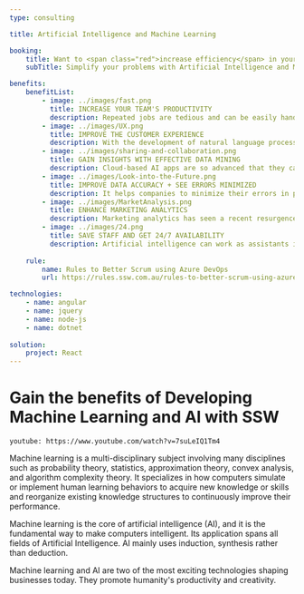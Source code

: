 ```yaml
---
type: consulting

title: Artificial Intelligence and Machine Learning

booking:
    title: Want to <span class="red">increase efficiency</span> in your business?
    subTitle: Simplify your problems with Artificial Intelligence and Machine Learning

benefits:
    benefitList:
        - image: ../images/fast.png
          title: INCREASE YOUR TEAM'S PRODUCTIVITY
          description: Repeated jobs are tedious and can be easily handled with the help of AI algorithms. They don't require much intelligence in between the process. Machines can think much faster than humans and can perform multi-tasking to obtain the best possible results. Replacing humans with AIs for some repetitive tasks can save a lot of money and time for different kinds of businesses.
        - image: ../images/UX.png
          title: IMPROVE THE CUSTOMER EXPERIENCE
          description: With the development of natural language processing technology, AI is becoming stronger and stronger in processing human languages. With the help of artificial intelligence, communication between business and customers can be much more efficient and emotionally intelligent.
        - image: ../images/sharing-and-collaboration.png
          title: GAIN INSIGHTS WITH EFFECTIVE DATA MINING
          description: Cloud-based AI apps are so advanced that they can quickly discover important information and relevant findings while processing big data. This gives businesses insights into previously undiscovered information, which provides them with a significant advantage in the marketplace. While processing this information, AI can provide your business with projected outcomes based on past data from your customer behaviour.
        - image: ../images/Look-into-the-Future.png
          title: IMPROVE DATA ACCURACY + SEE ERRORS MINIMIZED
          description: It helps companies to minimize their errors in procedures and it increases the chance of reaching higher accuracy with a greater degree of precision. Machines will repeatedly complete tasks and will learn from that, while humans can do the same and still have a high error level. Minimizing errors can also reduce your cost of waste.
        - image: ../images/MarketAnalysis.png
          title: ENHANCE MARKETING ANALYTICS
          description: Marketing analytics has seen a recent resurgence as data size and diversity continue to grow. The cloud has become a popular option for quickly and economically scaling compute power and data storage. AI can help you improve the consumer journey and change the way you attract and cultivate leads.
        - image: ../images/24.png
          title: SAVE STAFF AND GET 24/7 AVAILABILITY 
          description: Artificial intelligence can work as assistants in daily work for humans 24/7. With such fast processing speed, AI can analyze a massive amount of data very quickly. Machines don't require frequent breaks and refreshments like human beings. They can be programmed to work for long hours and can perform the job continuously without getting tired, bored, or distracted.
        
    rule:
        name: Rules to Better Scrum using Azure DevOps
        url: https://rules.ssw.com.au/rules-to-better-scrum-using-azure-devops

technologies:
    - name: angular
    - name: jquery
    - name: node-js
    - name: dotnet 
    
solution:
    project: React
---
```


# Gain the benefits of **Developing Machine Learning and AI** with SSW

`youtube: https://www.youtube.com/watch?v=7suLeIQ1Tm4`

Machine learning is a multi-disciplinary subject involving many disciplines such as probability theory, statistics, approximation theory, convex analysis, and algorithm complexity theory. It specializes in how computers simulate or implement human learning behaviors to acquire new knowledge or skills and reorganize existing knowledge structures to continuously improve their performance.

Machine learning is the core of artificial intelligence (AI), and it is the fundamental way to make computers intelligent. Its application spans all fields of Artificial Intelligence. AI mainly uses induction, synthesis rather than deduction.

Machine learning and AI are two of the most exciting technologies shaping businesses today. They promote humanity's productivity and creativity.


                